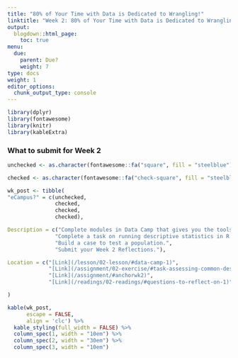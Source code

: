 ```yaml
---
title: "80% of Your Time with Data is Dedicated to Wrangling!"
linktitle: "Week 2: 80% of Your Time with Data is Dedicated to Wrangling!"
output:
  blogdown::html_page:
    toc: true
menu:
  due:
    parent: Due?
    weight: 7
type: docs
weight: 1
editor_options: 
  chunk_output_type: console
---
```


```r
library(dplyr)
library(fontawesome)
library(knitr)
library(kableExtra)
```

### What to submit for Week 2

```r
unchecked <- as.character(fontawesome::fa("square", fill = "steelblue"))

checked <- as.character(fontawesome::fa("check-square", fill = "steelblue"))

wk_post <- tibble(
"eCampus?" = c(unchecked, 
               checked, 
               checked,
               checked),

Description = c("Complete modules in Data Camp that gives you the tools to assess, wrangle, and explore data sets.",
               "Complete a task on running descriptive statistics in R.",
               "Build a case to test a population.",
               "Submit your Week 2 Reflections."),

Location = c("[Link](/lesson/02-lesson/#data-camp-1)", 
             "[Link](/assignment/02-exercise/#task-assessing-common-descriptives)",
             "[Link](/assignment/#anchorwk2)",
             "[Link](/readings/02-readings/#questions-to-reflect-on-1)")

)
```

```r
kable(wk_post, 
      escape = FALSE,
      align = 'clc') %>%
  kable_styling(full_width = FALSE) %>%
  column_spec(1, width = "10em") %>%
  column_spec(2, width = "30em") %>%
  column_spec(3, width = "10em")
```
